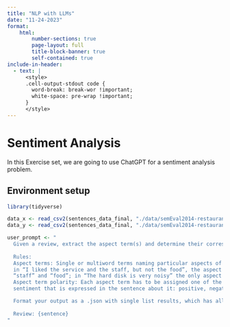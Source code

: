 ```yaml
---
title: "NLP with LLMs" 
date: "11-24-2023"
format: 
    html:
        number-sections: true
        page-layout: full
        title-block-banner: true
        self-contained: true
include-in-header:
  - text: |
      <style>
      .cell-output-stdout code {
        word-break: break-wor !important;
        white-space: pre-wrap !important;
      }
      </style>
---
```


# Sentiment Analysis

In this Exercise set, we are going to use ChatGPT for a sentiment analysis problem. 

## Environment setup

```r
library(tidyverse)
```

```r
data_x <- read_csv2(sentences_data_final, "./data/semEval2014-restaurants-x.csv")
data_y <- read_csv2(sentences_data_final, "./data/semEval2014-restaurants-y.csv")
```


```r
user_prompt <- "
  Given a review, extract the aspect term(s) and determine their corresponding sentiment polarity.
  
  Rules:
  Aspect terms: Single or multiword terms naming particular aspects of the target entity. For example,
  in “I liked the service and the staff, but not the food”, the aspect terms are “service”,
  “staff” and “food”; in “The hard disk is very noisy” the only aspect term is “hard disk”.
  Aspect term polarity: Each aspect term has to be assigned one of the following polarities based on the 
  sentiment that is expressed in the sentence about it: positive, negative, conflict (both positive and negative sentiment), neutral (neither positive nor negative sentiment)

  Format your output as a .json with single list results, which has all pairs of 'aspect':'polarity' detected in the sentence.
  
  Review: {sentence}
"
```

